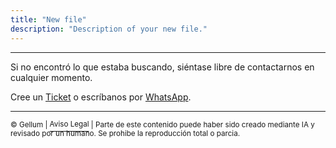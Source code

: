 ```yaml
---
title: "New file"
description: "Description of your new file."
---
```


---

<Card title="¿Aún necesita ayuda?">
  Si no encontró lo que estaba buscando, siéntase libre de contactarnos en cualquier momento.

  Cree un [Ticket](https://gellum.com/contacto) o escríbanos por [WhatsApp](http://wa.me/50685135965).
</Card>

---

<sup>© Gellum  |  </sup>[<sup>Aviso Legal</sup>](https://gellum.com/politicas)<sup> | Parte de este contenido puede haber sido creado mediante IA y revisado por un humano. Se prohibe la reproducción total o parcia.</sup>